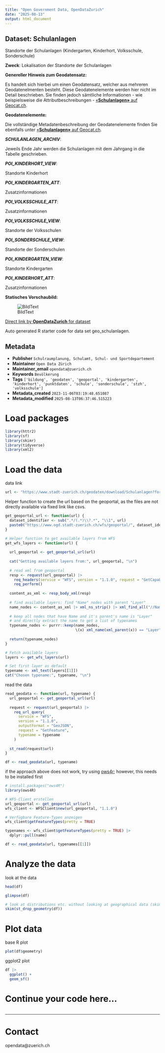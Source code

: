 ```yaml
---
title: "Open Government Data, OpenDataZurich"
date: "2025-08-13"
output: html_document
---
```


## Dataset: Schulanlagen

Standorte der Schulanlagen (Kindergarten, Kinderhort, Volksschule, Sonderschule)

**Zweck**: Lokalisation der Standorte der Schulanlagen

**Genereller Hinweis zum Geodatensatz:**

Es handelt sich hierbei um einen Geodatensatz, welcher aus mehreren Geodatenelmenten besteht. Diese Geodatenelemente werden hier nicht im Detail beschrieben. Sie finden jedoch sämtliche Informationen - wie beispielsweise die Attributbeschreibungen - [«**Schulanlagen»** auf Geocat.ch](https://www.geocat.ch/geonetwork/srv/ger/catalog.search#/metadata/ce76ccc1-a094-4665-8ccc-ec8f50a16c2b).
			   

**Geodatenelemente:**

Die vollständige Metadatenbeschreibung der Geodatenelemente finden Sie ebenfalls unter [«**Schulanlagen»** auf Geocat.ch](https://www.geocat.ch/geonetwork/srv/ger/md.viewer#/full_view/ce76ccc1-a094-4665-8ccc-ec8f50a16c2b).

***SCHULANLAGEN_ARCHIV***: 

Jeweils Ende Jahr werden die Schulanlagen mit dem Jahrgang in die Tabelle geschrieben.


***POI_KINDERHORT_VIEW***: 

Standorte Kinderhort


***POI_KINDERGARTEN_ATT***: 

Zusatzinformationen


***POI_VOLKSSCHULE_ATT***: 

Zusatzinformationen


***POI_VOLKSSCHULE_VIEW***: 

Standorte der Volksschulen


***POI_SONDERSCHULE_VIEW***: 

Standorte der Sonderschulen


***POI_KINDERGARTEN_VIEW***: 

Standorte Kindergarten


***POI_KINDERHORT_ATT***: 

Zusatzinformationen




**Statisches Vorschaubild:**

![BildText](https://www.gis.stadt-zuerich.ch/zueriplan_docs/geocat/ce76ccc1-a094-4665-8ccc-ec8f50a16c2b.png)



[Direct link by **OpenDataZurich** for dataset](https://data.stadt-zuerich.ch/dataset/geo_schulanlagen)

Auto generated R starter code for data set geo_schulanlagen.

## Metadata

- **Publisher** `Schulraumplanung, Schulamt, Schul- und Sportdepartement`
- **Maintainer** `Open Data Zürich`
- **Maintainer_email** `opendata@zuerich.ch`
- **Keywords** `Bevölk­erung`
- **Tags** `['bildung', 'geodaten', 'geoportal', 'kindergarten', 'kinderhort', 'punktdaten', 'schule', 'sonderschule', 'stzh', 'volksschule']`
- **Metadata_created** `2023-11-06T03:19:48.651087`
- **Metadata_modified** `2025-08-13T06:37:46.515223`


# Load packages

```r
library(httr2)
library(sf)
library(skimr)
library(tidyverse)
library(xml2)
```

# Load the data

data link
```r
url <- "https://www.stadt-zuerich.ch/geodaten/download/Schulanlagen?format=geojson_link"
```


Helper function to create the url based on the geoportal, as the files are not directly available via fixed link like csvs.
```r
get_geoportal_url <- function(url) {
  dataset_identifier <- sub(".*/(.*)\\?.*", "\\1", url)
  paste0("https://www.ogd.stadt-zuerich.ch/wfs/geoportal/", dataset_identifier)
}
```

```r
# Helper function to get available layers from WFS
get_wfs_layers <- function(url) {
  
  url_geoportal <- get_geoportal_url(url)
  
  cat("Getting available layers from:", url_geoportal, "\n")
  
  # read xml from geoportal
  resp <- request(url_geoportal) |> 
    req_headers(service = "WFS", version = "1.1.0", request = "GetCapabilities") |> 
    req_perform()
  
  content_as_xml <- resp_body_xml(resp)
  
  # find available layers: find "Name" nodes with parent "Layer"
  name_nodes <- content_as_xml |> xml_ns_strip() |> xml_find_all("//Name")
  
  # keep all nodes that have Name and it's parent's name is "Layer"
  # and directly extract the name to get a list of typenames
  typename_nodes <- purrr::keep(name_nodes,
                                \(x) xml_name(xml_parent(x)) == "Layer")
  
  return(typename_nodes)
}

# Fetch available layers
layers <- get_wfs_layers(url)

# Set first layer as default
typename <- xml_text(layers[[1]])
cat("Chosen typename:", typename, "\n")
```

read the data
```r
read_geodata <- function(url, typename) {
  url_geoportal <- get_geoportal_url(url)
  
  request <- request(url_geoportal) |>
    req_url_query(
      service = "WFS",
      version = "1.1.0",
      outputFormat = "GeoJSON",
      request = "GetFeature",
      typename = typename
    )
  
  st_read(request$url)
}

df <- read_geodata(url, typename)
```

if the approach above does not work, try using [ows4r](https://eblondel.github.io/ows4R/); however, this needs to be installed first
```r
# install.packages("ows4R")
library(ows4R)

# WFS-Client erstellen
url_geoportal <- get_geoportal_url(url)
wfs_client <- WFSClient$new(url_geoportal, "1.1.0")

# Verfügbare Feature-Typen anzeigen
wfs_client$getFeatureTypes(pretty = TRUE)

typenames <- wfs_client$getFeatureTypes(pretty = TRUE) |> 
  dplyr::pull(name)

df <- read_geodata(url, typenames[[1]])
```

# Analyze the data

look at the data
```r
head(df)
```

```r
glimpse(df)
```

```r
# look at distributions etc. without looking at geographical data (skim cannot deal with geometries)
skim(st_drop_geometry(df))
```

# Plot data

base R plot
```r
plot(df$geometry)
```

ggplot2 plot
```r
df |>
  ggplot() +
  geom_sf()
```

# Continue your code here...

```r

```

------------------------------------------------------------------------

# Contact

opendata@zuerich.ch
